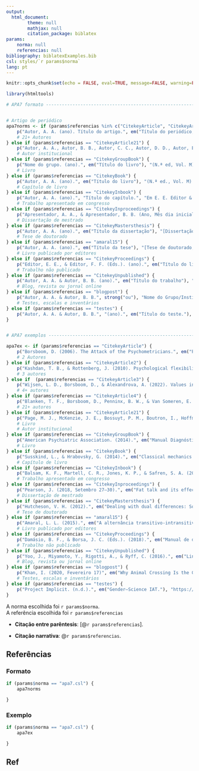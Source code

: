 ```yaml
---
output:
  html_document:
        theme: null
        mathjax: null
        citation_package: biblatex
params:
    norma: null
    referencias: null
bibliography: biblatexExamples.bib
csl: styles/`r params$norma`
lang: pt
---
```


```r
knitr::opts_chunk$set(echo = FALSE, eval=TRUE, message=FALSE, warning=FALSE)
```


```r
library(htmltools)
```

```r
# APA7 formato ------------------------------------------------------------


# Artigo de periódico
apa7norms <- if (params$referencias %in% c("CitekeyArticle", "CitekeyArticle2", "CitekeyArticle3", "CitekeyArticle4")) {
    p("Autor, A. A. (ano). Título do artigo.", em("Título do periódico, "), em("volume", .noWS="outside"),"(número), páginas inicial–final do artigo. https://doi.org/xxxx")
    # 21+ Autores
} else if (params$referencias == "CitekeyArticle21") {
    p("Autor, A. A., Autor, B. B., Autor, C. C., Autor, D. D., Autor, E. E., Autor, F. F., Autor, G. G., Autor, H. H., Autor, I. I., Autor, J. J., Autor, K. K., Autor, L. L., Autor, M. M., Autor, N. N., Autor, O. O., Autor, P. P., Autor, Q. Q., Autor, R. R., Autor, S. S., … Autor, V. V. (ano). Título do artigo", em("Título do periódico, "), em("volume", .noWS="outside"),"(número), páginas inicial–final do artigo. https://doi.org/xxxx") 
    # Autor institucional
} else if (params$referencias == "CitekeyGroupBook") {
    p("Nome do grupo. (ano).", em("Título do livro"), "(N.ª ed, Vol. M) [se houver].", "Nome da editora.")
    # Livro
} else if (params$referencias == "CitekeyBook") {
    p("Autor, A. A. (ano).", em("Título do livro"), "(N.ª ed., Vol. M) [se houver].", "Nome da editora.", "https://doi.org/xxxx [se houver]")
    # Capítulo de livro
} else if (params$referencias == "CitekeyInbook") {
    p("Autor, A. A. (ano).", "Título do capítulo.", "Em E. E. Editor & F. F. Editor (Eds.),", em("Título do livro"), "(N.ª ed, Vol. M [se houver], pp. inicial--final).", "Nome da editora.")
    # Trabalho apresentado em congresso
} else if (params$referencias == "CitekeyInproceedings") {
    p("Apresentador, A. A., & Apresentador, B. B. (Ano, Mês dia inicial--dia final).", em("Título da contribuição"), "[Tipo da contribuição].", "Nome do congresso, Localização.", "DOI (https://doi.org/xxxx) ou URL (https://xxxx)")
    # Dissertação de mestrado
} else if (params$referencias == "CitekeyMastersthesis") {
    p("Autor, A. A. (ano).", em("Título da dissertação"), "[Dissertação de mestrado, Nome da Instituição]", "Repositório. https://xxxx")
    # Tese de doutorado
} else if (params$referencias == "amaral15") {
    p("Autor, A. A. (ano).", em("Título da tese"), "[Tese de doutorado, Nome da Instituição]", "Repositório. https://xxxx")
    # Livro publicado por editores
} else if (params$referencias == "CitekeyProceedings") {
    p("Editor, E. E., & Editor, F. F. (Eds.). (ano).", em("Título do livro"), "(N.ª ed., Vol. M) [se houver].", "Nome da editora", "https://doi.org/xxxxx [se houver]")
    # Trabalho não publicado
} else if (params$referencias == "CitekeyUnpublished") {
    p("Autor, A. A. & Autor, B. B. (ano).", em("Título do trabalho"), "[Manuscrito não publicado/ Manuscrito em preparação/ Manuscrito submetido para publicação].", "Fonte do trabalho (e.g., Nome do departamento, Nome da universidade.", "https://xxxx [se houver]")
    # Blog, revista ou jornal online
} else if (params$referencias == "blogpost") {
    p("Autor, A. A. & Autor, B. B.", strong("ou"), "Nome do Grupo/Instituição.", "(ano, mês dia [se houver]).", em("Título do trabalho."), "Nome do site.", "Recuperado em Mês dia, ano [apenas se o conteúdo não for uma página estática ou arquivada], de https://xxxxx")
    # Testes, escalas e inventários
} else if (params$referencias == "testes") {
    p("Autor, A. A. & Autor, B. B.", "(ano).", em("Título do teste."), "https://xxxxx")
}


# APA7 exemplos ----------------------------------------------------------

apa7ex <- if (params$referencias == "CitekeyArticle") {
    p("Borsboom, D. (2006). The Attack of the Psychometricians.", em("Psychometrika, "), em("71", .noWS="outside"),"(3), 425–440. https://doi.org/10.1007/s11336-006-1447-6")
    # 2 Autores
} else if (params$referencias == "CitekeyArticle2") {
    p("Kashdan, T. B., & Rottenberg, J. (2010). Psychological flexibility as a fundamental aspect of health.", em("Psychology Review, "), em("30", .noWS="outside"),"(7), 865–878. https://doi.org/10.1016/j.cpr.2010.03.001")
    # 3 autores
} else if  (params$referencias == "CitekeyArticle3") {
    p("Wijsen, L. D., Borsboom, D., & Alexandrova, A. (2022). Values in Psychometrics.", em("Perspectives on Psychological Science, "), em("17", .noWS="outside"),"(3), 788–804. https://doi.org/10.1177/17456916211014183")
    # 4+ autores
} else if (params$referencias == "CitekeyArticle4") {
    p("Blanken, T. F., Borsboom, D., Penninx, B. W., & Van Someren, E. J. (2020). Network Outcome Analysis Identifies Difficulty Initiating Sleep as a Primary Target for Prevention of Depression: A 6-Year Prospective Study.", em("Sleep, "), em("45", .noWS="outside"),"(5), 1–6. https://doi.org/10.1093/sleep/zsz288")
    # 21+ autores
} else if (params$referencias == "CitekeyArticle21") {
    p("Page, M. J., McKenzie, J. E., Bossuyt, P. M., Boutron, I., Hoffmann, T. C., Mulrow, C. D., Shamseer, L., Tetzlaff, J. M., Akl, E. A., Brennan, S. E., Chou, R., Glanville, J., Grimshaw, J. M., Hróbjartsson, A., Lalu, M. M., Li, T., Loder, E. W., Mayo-Wilson, E., McDonald, S., … Moher, D. (2021). The PRISMA 2020 Statement: An Updated Guideline for Reporting Systematic Reviews.", em("BMJ, "), em("372."),"https://doi.org/10.1136/bmj.n71")
    # Livro
    # Autor institucional
} else if (params$referencias == "CitekeyGroupBook") {
    p("American Psychiatric Association. (2014).", em("Manual Diagnóstico e Estatístico de Transtornos Mentais"), "5.ª ed).", "Artmed.")
    # Livro
} else if (params$referencias == "CitekeyBook") {
    p("Susskind, L., & Hrabovsky, G. (2014).", em("Classical mechanics: the theoretical minimum"), "Penguin Random House.")
    # Capítulo de livro
} else if (params$referencias == "CitekeyInbook") {
    p("Balsam, K. F., Martell, C. R., Jones, K. P., & Safren, S. A. (2019).", "Affirmative cognitive behavior therapy with sexual and gender minority people.", "Em G. Y. Iwamasa & P. A. Hays (Eds.),", em("Culturally responsive cognitive behavior therapy: Practice and supervision"), "(2.ª ed., pp. 7–13).", "American Psychological Association. https://doi.org/10.1037/0000119-012")
    # Trabalho apresentado em congresso
} else if (params$referencias == "CitekeyInproceedings") {
    p("Pearson, J. (2018, Setembro 27–30).", em("Fat talk and its effects on state-based body image in women"), "[Apresentação de Pôster].", "Australian Psychological Society Congress, Sydney, NSW, Australia.", "http://bit.ly/2XGSThP")
    # Dissertação de mestrado
} else if (params$referencias == "CitekeyMastersthesis") {
    p("Hutcheson, V. H. (2012).", em("Dealing with dual differences: Social coping strategies of gifted and lesbian, gay, bisexual, transgender, and queer adolescents"), "[Dissertação de mestrado, The College of William & Mary]", "William & Mary Digital Archive. https://digitalarchive.wm.edu/bitstream/handle/10288/16594/HutchesonVirginia2012.pdf")
    # Tese de doutorado
} else if (params$referencias == "amaral15") {
    p("Amaral, L. L. (2015).", em("A alternância transitivo-intransitiva no português brasileiro"), "[Tese de doutorado, Universidade Federal de Minas Gerais], Repositório Institucional da Universidade Federal de Minas Gerais. http://hdl.handle.net/1843/MGSS-9VNMNV")
    # Livro publicado por editores
} else if (params$referencias == "CitekeyProceedings") {
    p("Damásio, B. F., & Borsa, J. C. (Eds.). (2018).", em("Manual de desenvolvimento de instrumentos psicológicos."), "Vetor.")
    # Trabalho não publicado
} else if (params$referencias == "CitekeyUnpublished") {
    p("Yoo, J., Miyamoto, Y., Rigotti, A., & Ryff, C. (2016).", em("Linking positive affect to blood lipids: A cultural perspective"), "[Manuscrito não publicado].", "Department of Psychology, University of Wisconsin–Madison.")
    # Blog, revista ou jornal online
} else if (params$referencias == "blogpost") {
    p("Khan, I. (2020, Fevereiro 17)", em("Why Animal Crossing Is the Game for the Coronavirus Moment."), "The New York Times.", "https://www.nytimes.com/2020/04/07/arts/animal-crossing-covid-coronavirus-popularity-millennials.html")
    # Testes, escalas e inventários
} else if (params$referencias == "testes") {
    p("Project Implicit. (n.d.).", em("Gender–Science IAT."), "https://implicit.harvard.edu/implicit/takeatest.html")
}
```


A norma escolhida foi `r params$norma`.  
A referência escolhida foi `r params$referencias`

- **Citação entre parêntesis**: [@`r params$referencias`].

- **Citação narrativa**: @`r params$referencias`.


## Referências

### Formato


```r


if (params$norma == "apa7.csl") {
    apa7norms

}

```

### Exemplo

```r

if (params$norma == "apa7.csl") {
    apa7ex

}

```

## Ref
